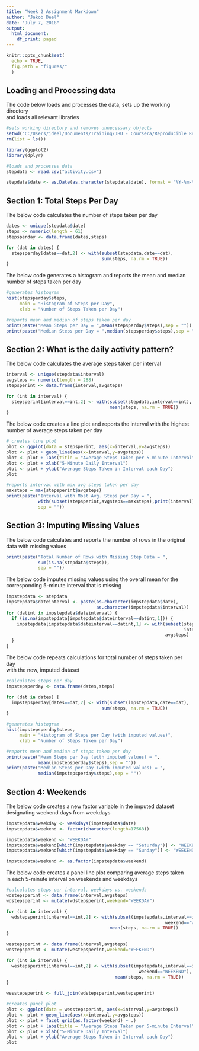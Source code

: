 ---
title: "Week 2 Assignment Markdown"
author: "Jakob Deel"
date: "July 7, 2018"
output:
  html_document:
    df_print: paged
---

```{r setup, include=FALSE}
knitr::opts_chunk$set(
  echo = TRUE,
  fig.path = "figures/"
  )
```

## Loading and Processing data

The code below loads and processes the data, sets up the working directory  
and loads all relevant libraries

```{r}
#sets working directory and removes unnecessary objects
setwd("C:/Users/jdeel/Documents/Training/JHU - Coursera/Reproducible Research/Week 2 Assignment")
rm(list = ls())

library(ggplot2)
library(dplyr)

#loads and processes data
stepdata <- read.csv("activity.csv")

stepdata$date <- as.Date(as.character(stepdata$date), format = "%Y-%m-%d")
```

## Section 1: Total Steps Per Day

The below code calculates the number of steps taken per day

```{r}
dates <- unique(stepdata$date)
steps <- numeric(length = 61)
stepsperday <- data.frame(dates,steps)

for (dat in dates) {
  stepsperday[dates==dat,2] <- with(subset(stepdata,date==dat),
                                    sum(steps, na.rm = TRUE))
}
```

The below code generates a histogram and reports the mean and median  
number of steps taken per day

```{r}
#generates histogram
hist(stepsperday$steps,
     main = "Histogram of Steps per Day",
     xlab = "Number of Steps Taken per Day")

#reports mean and median of steps taken per day
print(paste("Mean Steps per Day = ",mean(stepsperday$steps),sep = ""))
print(paste("Median Steps per Day = ",median(stepsperday$steps),sep = ""))
```

## Section 2: What is the daily activity pattern?

The below code calculates the average steps taken per interval

```{r}
interval <- unique(stepdata$interval)
avgsteps <- numeric(length = 288)
stepsperint <- data.frame(interval,avgsteps)

for (int in interval) {
  stepsperint[interval==int,2] <- with(subset(stepdata,interval==int),
                                       mean(steps, na.rm = TRUE))
}
```

The below code creates a line plot and reports the interval with the highest  
number of average steps taken per day

```{r}
# creates line plot
plot <- ggplot(data = stepsperint, aes(x=interval,y=avgsteps))
plot <- plot + geom_line(aes(x=interval,y=avgsteps))
plot <- plot + labs(title = "Average Steps Taken per 5-minute Interval")
plot <- plot + xlab("5-Minute Daily Interval")
plot <- plot + ylab("Average Steps Taken in Interval each Day")
plot

#reports interval with max avg steps taken per day
maxsteps = max(stepsperint$avgsteps)
print(paste("Interval with Most Avg. Steps per Day = ",
            with(subset(stepsperint,avgsteps==maxsteps),print(interval)),
            sep = ""))
```

## Section 3: Imputing Missing Values

The below code calculates and reports the number of rows in the original  
data with missing values

```{r}
print(paste("Total Number of Rows with Missing Step Data = ",
            sum(is.na(stepdata$steps)),
            sep = ""))
```

The below code imputes missing values using the overall mean for the  
corresponding 5-minute interval that is missing

```{r}
impstepdata <- stepdata
impstepdata$dateinterval <- paste(as.character(impstepdata$date),
                                  as.character(impstepdata$interval))
for (datint in impstepdata$dateinterval) {
  if (is.na(impstepdata[impstepdata$dateinterval==datint,1])) {
    impstepdata[impstepdata$dateinterval==datint,1] <- with(subset(stepsperint,
                                                                   interval==impstepdata[impstepdata$dateinterval==datint,3]),
                                                            avgsteps)
  }
}
```

The below code repeats calculations for total number of steps taken per day  
with the new, imputed dataset

```{r}
#calculates steps per day
impstepsperday <- data.frame(dates,steps)

for (dat in dates) {
  impstepsperday[dates==dat,2] <- with(subset(impstepdata,date==dat),
                                    sum(steps, na.rm = TRUE))
}

#generates histogram
hist(impstepsperday$steps,
     main = "Histogram of Steps per Day (with imputed values)",
     xlab = "Number of Steps Taken per Day")

#reports mean and median of steps taken per day
print(paste("Mean Steps per Day (with imputed values) = ",
            mean(impstepsperday$steps),sep = ""))
print(paste("Median Steps per Day (with imputed values) = ",
            median(impstepsperday$steps),sep = ""))
```


## Section 4: Weekends

The below code creates a new factor variable in the imputed dataset  
designating weekend days from weekdays

```{r}
impstepdata$weekday <- weekdays(impstepdata$date)
impstepdata$weekend <- factor(character(length=17568))

impstepdata$weekend <- "WEEKDAY"
impstepdata$weekend[which(impstepdata$weekday == "Saturday")] <- "WEEKEND"
impstepdata$weekend[which(impstepdata$weekday == "Sunday")] <- "WEEKEND"

impstepdata$weekend <- as.factor(impstepdata$weekend)
```

The below code creates a panel line plot comparing average steps taken  
in each 5-minute interval on weekends and weekdays

```{r}
#calculates steps per interval, weekdays vs. weekends
wdstepsperint <- data.frame(interval,avgsteps)
wdstepsperint <- mutate(wdstepsperint,weekend="WEEKDAY")

for (int in interval) {
  wdstepsperint[interval==int,2] <- with(subset(impstepdata,interval==int &
                                                            weekend=="WEEKDAY"),
                                       mean(steps, na.rm = TRUE))
}

westepsperint <- data.frame(interval,avgsteps)
westepsperint <- mutate(westepsperint,weekend="WEEKEND")

for (int in interval) {
  westepsperint[interval==int,2] <- with(subset(impstepdata,interval==int &
                                                  weekend=="WEEKEND"),
                                         mean(steps, na.rm = TRUE))
}

wesstepsperint <- full_join(wdstepsperint,westepsperint)

#creates panel plot
plot <- ggplot(data = wesstepsperint, aes(x=interval,y=avgsteps))
plot <- plot + geom_line(aes(x=interval,y=avgsteps))
plot <- plot + facet_grid(as.factor(weekend) ~ .)
plot <- plot + labs(title = "Average Steps Taken per 5-minute Interval")
plot <- plot + xlab("5-Minute Daily Interval")
plot <- plot + ylab("Average Steps Taken in Interval each Day")
plot
```

